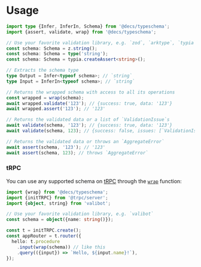 # Usage

```ts
import type {Infer, InferIn, Schema} from '@decs/typeschema';
import {assert, validate, wrap} from '@decs/typeschema';

// Use your favorite validation library, e.g. `zod`, `arktype`, `typia`
const schema: Schema = z.string();
const schema: Schema = type('string');
const schema: Schema = typia.createAssert<string>();

// Extracts the schema type
type Output = Infer<typeof schema>; // `string`
type Input = InferIn<typeof schema>; // `string`

// Returns the wrapped schema with access to all its operations
const wrapped = wrap(schema);
await wrapped.validate('123'); // {success: true, data: '123'}
await wrapped.assert('123'); // '123'

// Returns the validated data or a list of `ValidationIssue`s
await validate(schema, '123'); // {success: true, data: '123'}
await validate(schema, 123); // {success: false, issues: [`ValidationIssue`]}

// Returns the validated data or throws an `AggregateError`
await assert(schema, '123'); // '123'
await assert(schema, 123); // throws `AggregateError`
```

### tRPC

You can use any supported schema on [tRPC](https://trpc.io/) through the [`wrap`](/docs/reference#wrap) function:

```ts
import {wrap} from '@decs/typeschema';
import {initTRPC} from '@trpc/server';
import {object, string} from 'valibot';

// Use your favorite validation library, e.g. `valibot`
const schema = object({name: string()});

const t = initTRPC.create();
const appRouter = t.router({
  hello: t.procedure
    .input(wrap(schema)) // like this
    .query(({input}) => `Hello, ${input.name}!`),
});
```
